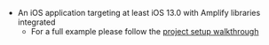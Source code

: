 * An iOS application targeting at least iOS 13.0 with Amplify libraries integrated
    * For a full example please follow the [project setup walkthrough](/gen1/[platform]/prev/start/project-setup/create-application/)
